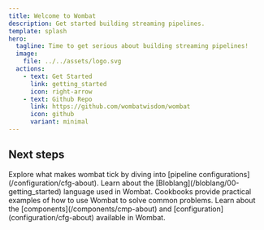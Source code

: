 ```yaml
---
title: Welcome to Wombat
description: Get started building streaming pipelines.
template: splash
hero:
  tagline: Time to get serious about building streaming pipelines!
  image:
    file: ../../assets/logo.svg
  actions:
    - text: Get Started
      link: getting_started
      icon: right-arrow
    - text: Github Repo
      link: https://github.com/wombatwisdom/wombat
      icon: github
      variant: minimal
---
```



## Next steps

<CardGrid>
	<Card title="Configuration" icon="setting">
		Explore what makes wombat tick by diving into [pipeline configurations](/configuration/cfg-about).
	</Card>
    <Card title="Bloblang" icon="pencil">
        Learn about the [Bloblang](/bloblang/00-getting_started) language used in Wombat.
    </Card>
    <Card title="Cookbooks" icon="open-book">
		Cookbooks provide practical examples of how to use Wombat to solve common problems.
	</Card>
	<Card title="Navigate the reference" icon="open-book">
		Learn about the [components](/components/cmp-about) and [configuration](configuration/cfg-about) available in Wombat.
	</Card>
</CardGrid>
